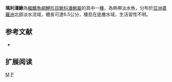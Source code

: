 {{Speciesbox 
| taxon = Pangio mariarum
| status = NE
| status_system = IUCN3.1
| authority =  [[Inger|Inger]] & [[Chin|Chin]], 1962
| synonyms = *''Acanthophthalmus mariarum, Inger & Chin, 1962''
}}
'''瑪利潘鰍'''為[[輻鰭魚綱|輻鰭魚綱]][[鯉形目|鯉形目]][[鰍科|鰍科]][[潘鰍屬|潘鰍屬]]的其中一[[種|種]]，為熱帶淡水魚，分布於[[亞洲|亞洲]][[婆羅洲|婆羅洲]]北部淡水流域，體長可達6.5公分，棲息在底層水域，生活習性不明。

== 参考文献 ==
{{refbegin}}
*{{FishBase_species|genus=Pangio|species=mariarum|year=2014|month=2}}
{{refend}}

== 扩展阅读 ==
{{refbegin}}
{{wikispecies-inline|Pangio mariarum|瑪利潘鰍}}
{{refend}}
{{Taxonbar|from=Q3763075}}

[[Category:潘鰍屬|M]]
[[Category:1962年描述的鱼类|P]]

{{魚類小作品}}